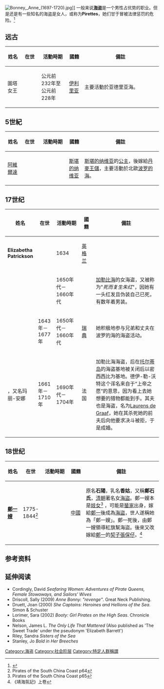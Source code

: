 [[File:Bonney,_Anne_(1697-1720).jpg|thumb]]]]
一般来说'''[[海盗|海盗]]'''是一个男性占优势的职业。但是还是有一些知名的海盗是女人，或称为'''Pirettes'''，她们甘于冒被法律惩罚的危险。<ref>{{Cite web |url=http://www.pantherbay.com/bio_womenpirates.php |title=Were there really woman pirates? |access-date=2014-02-26 |archive-url=https://web.archive.org/web/20150428233752/http://www.pantherbay.com/bio_womenpirates.php |archive-date=2015-04-28 |dead-url=yes }}</ref>

== 远古 ==
<onlyinclude>
{|  class=wikitable  
!  width="10%" | 姓名
!  width="12%" | 在世
!  width="18%" | 活動時期
!  width="10%" | 國籍
!  width="50%" | 備註
|- valign="top"
| 圖塔女王
| 
| 公元前232年至公元前228年
| [[伊利里亚|伊利里亚]]
| 主要活動於亚德里亚海。
|}</onlyinclude>

== 5世紀 ==
<onlyinclude>
{|  class=wikitable  
!  width="10%" | 姓名
!  width="12%" | 在世
!  width="18%" | 活動時期
!  width="10%" | 國籍
!  width="50%" | 備註
|- valign="top"
| [[阿維爾達|阿維爾達]]
| 
| 
| [[斯堪的纳维亚|斯堪的纳维亚]]
| [[斯堪的纳维亚|斯堪的纳维亚]]的[[公主|公主]]，後嫁給[[丹麥|丹麥]][[王儲|王儲]]，主要活動於北歐[[波罗的海|波罗的海]]。
|}</onlyinclude>

== 17世纪 ==
{|  class=wikitable  
!  width="10%" | 姓名
!  width="12%" | 在世
!  width="18%" | 活動時期
!  width="10%" | 國籍
!  width="50%" | 備註
|- valign="top"
| '''Elizabetha Patrickson'''
| 
| 1634
| [[英格兰|英格兰]]
| 
|- valign="top"
| '''{{link-en|雅克多·德拉哈耶|Jacquotte Delahaye}}'''
| 
| 1650年代－1660年代
| 
| [[加勒比海|加勒比海]]的女海盗，又被称为"''死而复生朱红''"，因她有一头红发且伪装自己已死，有数年着男装。
|- valign="top"
| '''{{link-en|克里斯蒂娜·安娜·斯凯特|Christina Anna Skytte}}'''
| 1643年－1677年
| 1650年代－1660年代
| [[瑞典|瑞典]]
| 她积极地参与兄弟和丈夫在波罗的海的海盗活动。 
|- valign="top"
| '''{{link-en|安娜·德伊-勒-沃特|Anne Dieu-le-Veut}}'''，又名玛丽-安娜
| 1661年－1710年
| 1690年代－1704年
| 法国
| 加勒比海海盗，后在[[托尔蒂岛|托尔蒂岛]]的海盗基地被关闭后以密西西比为基地。德伊-勒-沃特这个诨名来自于“上帝之愿”的意思，因为看上去她想要的猎物都能到手。其夫也是海盗，名为[[Laurens_de_Graaf|Laurens de Graaf]]，她在其杀死她的前夫后向他要求决斗被拒，于是成婚。
|}

== 18世纪 ==
<onlyinclude>
{|  class=wikitable  
!  width="10%" | 姓名
!  width="12%" | 在世
!  width="18%" | 活動時期
!  width="10%" | 國籍
!  width="50%" | 備註
|- valign="top"
| '''[[鄭一嫂|鄭一嫂]]'''
| 1775-1844<ref name="p64">Pirates of the South China Coast p64</ref>
| 
| [[中國|中國]]
| 原名'''石陽'''，乳名'''香姑'''，又稱'''鄭石氏'''，[[清朝|清朝]]著名女[[海盜|海盜]]。鄭一嫂本是[[妓女|妓女]]<ref>Pirates of the South China Coast p65</ref> ，可能是[[蜑家|蜑家]]出身，嫁給[[鄭一|鄭一]]後成為[[海盜|海盜]]，世人遂稱她為「鄭一嫂」。鄭一死後，由鄭一嫂領導紅旗幫海盜。後來又改嫁給[[鄭一|鄭一]]的[[契子|契子]][[張保仔|張保仔]]。<ref>《靖海氛記》上卷</ref>
|}</onlyinclude>

== 参考资料 ==
{{Reflist|2}}

== 延伸阅读 ==
* Cordingly, David ''Seafaring Women: Adventures of Pirate Queens, Female Stowaways, and Sailors' Wives''
* Driscoll, Sally (2009) ''Anne Bonny: "revenge"''. Great Neck Publishing.
* Druett, Joan (2000) ''She Captains: Heroines and Hellions of the Sea''. Simon & Schuster
* Lorimer, Sara (2002) ''Booty: Girl Pirates on the High Seas''. Chronicle Books
* Nelson, James L. ''The Only Life That Mattered'' (Also published as 'The Sweet Trade' under the pseudonym 'Elizabeth Barrett')
* Riley, Sandra ''Sisters of the Sea''
* Stanley, Jo ''Bold in Her Breeches''

[[Category:海盗|Category:海盗]]
[[Category:社会阶层|Category:社会阶层]]
[[Category:特定人群稱謂|Category:特定人群稱謂]]